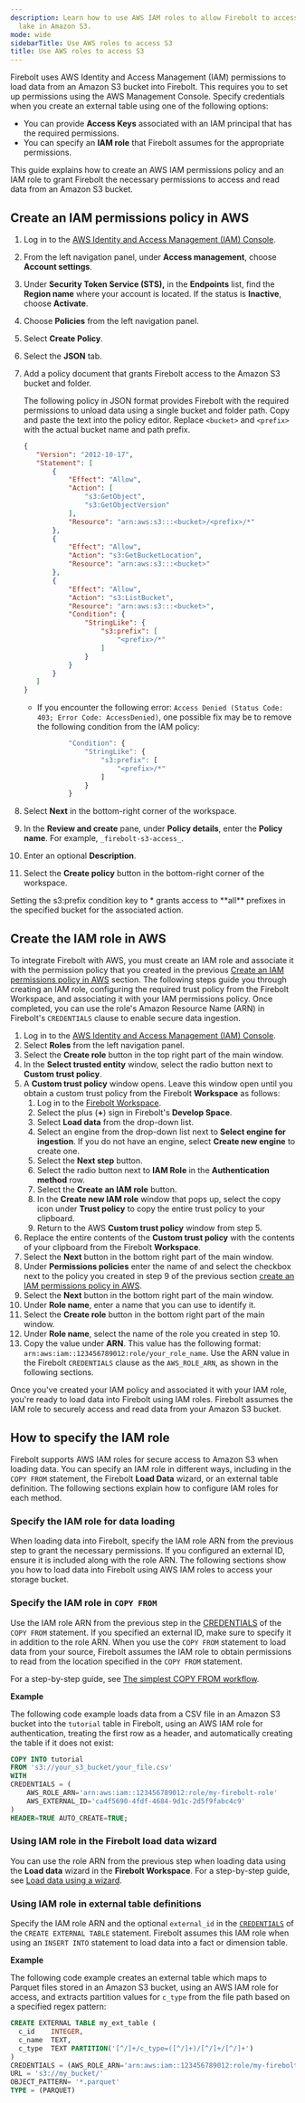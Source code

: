 ```yaml
---
description: Learn how to use AWS IAM roles to allow Firebolt to access your data
  lake in Amazon S3.
mode: wide
sidebarTitle: Use AWS roles to access S3
title: Use AWS roles to access S3
---
```




Firebolt uses AWS Identity and Access Management (IAM) permissions to load data from an Amazon S3 bucket into Firebolt. This requires you to set up permissions using the AWS Management Console. Specify credentials when you create an external table using one of the following options:

* You can provide **Access Keys** associated with an IAM principal that has the required permissions.
* You can specify an **IAM role** that Firebolt assumes for the appropriate permissions.

This guide explains how to create an AWS IAM permissions policy and an IAM role to grant Firebolt the necessary permissions to access and read data from an Amazon S3 bucket.


## Create an IAM permissions policy in AWS

1. Log in to the [AWS Identity and Access Management \(IAM\) Console](https://console.aws.amazon.com/iam/home#/home).
2. From the left navigation panel, under **Access management**, choose **Account settings**.
3. Under **Security Token Service \(STS\),** in the **Endpoints** list, find the **Region name** where your account is located. If the status is **Inactive**, choose **Activate**.
4. Choose **Policies** from the left navigation panel.
5. Select **Create Policy**.
6. Select the **JSON** tab.
7. Add a policy document that grants Firebolt access to the Amazon S3 bucket and folder.

   The following policy in JSON format provides Firebolt with the required permissions to unload data using a single bucket and folder path. Copy and paste the text into the policy editor. Replace `<bucket>` and `<prefix>` with the actual bucket name and path prefix.

   ```json
   {
      "Version": "2012-10-17",
      "Statement": [
          {
              "Effect": "Allow",
              "Action": [
                  "s3:GetObject",
                  "s3:GetObjectVersion"
              ],
              "Resource": "arn:aws:s3:::<bucket>/<prefix>/*"
          },
          {
              "Effect": "Allow",
              "Action": "s3:GetBucketLocation",
              "Resource": "arn:aws:s3:::<bucket>"
          },
          {
              "Effect": "Allow",
              "Action": "s3:ListBucket",
              "Resource": "arn:aws:s3:::<bucket>",
              "Condition": {
                  "StringLike": {
                      "s3:prefix": [
                          "<prefix>/*"
                      ]
                  }
              }
          }
      ]
   }
   ```

   * If you encounter the following error: `Access Denied (Status Code: 403; Error Code: AccessDenied)`, one possible fix may be to remove the following condition from the IAM policy:

   ```javascript
              "Condition": {
                  "StringLike": {
                      "s3:prefix": [
                          "<prefix>/*"
                      ]
                  }
              }
   ```

8. Select **Next** in the bottom-right corner of the workspace.
9. In the **Review and create** pane, under **Policy details**, enter the **Policy name**. For example, `_firebolt-s3-access_`.
10. Enter an optional **Description**.
11. Select the **Create policy** button in the bottom-right corner of the workspace.

<Warning>
Setting the s3:prefix condition key to * grants access to **all** prefixes in the specified bucket for the associated action.
</Warning>

## Create the IAM role in AWS

To integrate Firebolt with AWS, you must create an IAM role and associate it with the permission policy that you created in the previous [Create an IAM permissions policy in AWS](/loading-data#create-an-iam-permissions-policy-in-aws) section. The following steps guide you through creating an IAM role, configuring the required trust policy from the Firebolt Workspace, and associating it with your IAM permissions policy. Once completed, you can use the role's Amazon Resource Name (ARN) in Firebolt's `CREDENTIALS` clause to enable secure data ingestion.

1. Log in to the [AWS Identity and Access Management \(IAM\) Console](https://console.aws.amazon.com/iam/home#/home).
2. Select **Roles** from the left navigation panel.
3. Select the **Create role** button in the top right part of the main window.
4. In the **Select trusted entity** window, select the radio button next to **Custom trust policy**.
5. A **Custom trust policy** window opens. Leave this window open until you obtain a custom trust policy from the Firebolt **Workspace** as follows:
    1. Log in to the [Firebolt Workspace](https://go.firebolt.io/login).
    2. Select the plus (**+**) sign in Firebolt's **Develop Space**.
    3. Select **Load data** from the drop-down list.
    4. Select an engine from the drop-down list next to **Select engine for ingestion**. If you do not have an engine, select **Create new engine** to create one.
    5. Select the **Next step** button.
    6. Select the radio button next to **IAM Role** in the **Authentication method** row.
    7. Select the **Create an IAM role** button.
    8. In the **Create new IAM role** window that pops up, select the copy icon under **Trust policy** to copy the entire trust policy to your clipboard.
    9. Return to the AWS **Custom trust policy** window from step 5.
6. Replace the entire contents of the **Custom trust policy** with the contents of your clipboard from the Firebolt **Workspace**.
7. Select the **Next** button in the bottom right part of the main window.
8. Under **Permissions policies** enter the name of and select the checkbox next to the policy you created in step 9 of the previous section [create an IAM permissions policy in AWS](/loading-data#create-an-iam-permissions-policy-in-aws).
9. Select the **Next** button in the bottom right part of the main window.
10. Under **Role name**, enter a name that you can use to identify it.
11. Select the **Create role** button in the bottom right part of the main window.
12. Under **Role name**, select the name of the role you created in step 10.
13. Copy the value under **ARN**. This value has the following format: `arn:aws:iam::123456789012:role/your_role_name`. Use the ARN value in the Firebolt `CREDENTIALS` clause as the `AWS_ROLE_ARN`, as shown in the following sections.

Once you've created your IAM policy and associated it with your IAM role, you're ready to load data into Firebolt using IAM roles. Firebolt assumes the IAM role to securely access and read data from your Amazon S3 bucket.

## How to specify the IAM role

Firebolt supports AWS IAM roles for secure access to Amazon S3 when loading data. You can specify an IAM role in different ways, including in the `COPY FROM` statement, the Firebolt **Load Data** wizard, or an external table definition. The following sections explain how to configure IAM roles for each method.

### Specify the IAM role for data loading

When loading data into Firebolt, specify the IAM role ARN from the previous step to grant the necessary permissions. If you configured an external ID, ensure it is included along with the role ARN. The following sections show you how to load data into Firebolt using AWS IAM roles to access your storage bucket.

### Specify the IAM role in `COPY FROM`

Use the IAM role ARN from the previous step in the [CREDENTIALS](/sql_reference/commands/data-management/copy-from) of the `COPY FROM` statement. If you specified an external ID, make sure to specify it in addition to the role ARN. When you use the `COPY FROM` statement to load data from your source, Firebolt assumes the IAM role to obtain permissions to read from the location specified in the `COPY FROM` statement. 

For a step-by-step guide, see [The simplest COPY FROM workflow](/Guides/loading-data/loading-data-sql#the-simplest-copy-from-workflow).

**Example**

The following code example loads data from a CSV file in an Amazon S3 bucket into the `tutorial` table in Firebolt, using an AWS IAM role for authentication, treating the first row as a header, and automatically creating the table if it does not exist:

```sql
COPY INTO tutorial 
FROM 's3://your_s3_bucket/your_file.csv'
WITH
CREDENTIALS = (
    AWS_ROLE_ARN='arn:aws:iam::123456789012:role/my-firebolt-role'
    AWS_EXTERNAL_ID='ca4f5690-4fdf-4684-9d1c-2d5f9fabc4c9'
)
HEADER=TRUE AUTO_CREATE=TRUE;
```

### Using IAM role in the Firebolt load data wizard 

You can use the role ARN from the previous step when loading data using the **Load data** wizard in the **Firebolt Workspace**. For a step-by-step guide, see [Load data using a wizard](/Guides/loading-data/loading-data-wizard). 

### Using IAM role in external table definitions

Specify the IAM role ARN and the optional `external_id` in the [`CREDENTIALS`](/sql_reference/commands/data-definition/create-external-table) of the `CREATE EXTERNAL TABLE` statement. Firebolt assumes this IAM role when using an `INSERT INTO` statement to load data into a fact or dimension table.

**Example**

The following code example creates an external table which maps to Parquet files stored in an Amazon S3 bucket, using an AWS IAM role for access, and extracts partition values for `c_type` from the file path based on a specified regex pattern:

```sql
CREATE EXTERNAL TABLE my_ext_table (
  c_id    INTEGER,
  c_name  TEXT,
  c_type  TEXT PARTITION('[^/]+/c_type=([^/]+)/[^/]+/[^/]+')
)
CREDENTIALS = (AWS_ROLE_ARN='arn:aws:iam::123456789012:role/my-firebolt-role' AWS_ROLE_EXTERNAL_ID='ca4f5690-4fdf-4684-9d1c-2d5f9fabc4c9')
URL = 's3://my_bucket/'
OBJECT_PATTERN= '*.parquet'
TYPE = (PARQUET)
```
